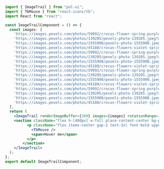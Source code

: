 ```jsx
import { ImageTrail } from "pol-ui";
import { TbMouse } from "react-icons/tb";
import React from "react";

const ImageTrailComponent = () => {
  const images: [
    'https://images.pexels.com/photos/59992/crocus-flower-spring-purple-59992.jpeg?auto=compress&cs=tinysrgb&w=1260&h=750&dpr=1',
    'https://images.pexels.com/photos/139205/pexels-photo-139205.jpeg?auto=compress&cs=tinysrgb&w=1260&h=750&dpr=1',
    'https://images.pexels.com/photos/1555900/pexels-photo-1555900.jpeg?auto=compress&cs=tinysrgb&w=600',
    'https://images.pexels.com/photos/45180/crocus-flowers-violet-spring-45180.jpeg?auto=compress&cs=tinysrgb&w=600',
    'https://images.pexels.com/photos/59992/crocus-flower-spring-purple-59992.jpeg?auto=compress&cs=tinysrgb&w=1260&h=750&dpr=1',
    'https://images.pexels.com/photos/139205/pexels-photo-139205.jpeg?auto=compress&cs=tinysrgb&w=1260&h=750&dpr=1',
    'https://images.pexels.com/photos/1555900/pexels-photo-1555900.jpeg?auto=compress&cs=tinysrgb&w=600',
    'https://images.pexels.com/photos/45180/crocus-flowers-violet-spring-45180.jpeg?auto=compress&cs=tinysrgb&w=600',
    'https://images.pexels.com/photos/59992/crocus-flower-spring-purple-59992.jpeg?auto=compress&cs=tinysrgb&w=1260&h=750&dpr=1',
    'https://images.pexels.com/photos/139205/pexels-photo-139205.jpeg?auto=compress&cs=tinysrgb&w=1260&h=750&dpr=1',
    'https://images.pexels.com/photos/1555900/pexels-photo-1555900.jpeg?auto=compress&cs=tinysrgb&w=600',
    'https://images.pexels.com/photos/45180/crocus-flowers-violet-spring-45180.jpeg?auto=compress&cs=tinysrgb&w=600',
    'https://images.pexels.com/photos/59992/crocus-flower-spring-purple-59992.jpeg?auto=compress&cs=tinysrgb&w=1260&h=750&dpr=1',
    'https://images.pexels.com/photos/139205/pexels-photo-139205.jpeg?auto=compress&cs=tinysrgb&w=1260&h=750&dpr=1',
    'https://images.pexels.com/photos/1555900/pexels-photo-1555900.jpeg?auto=compress&cs=tinysrgb&w=600',
    'https://images.pexels.com/photos/45180/crocus-flowers-violet-spring-45180.jpeg?auto=compress&cs=tinysrgb&w=600',
  ],
  return (
    <ImageTrail renderImageBuffer={300} images={images} rotationRange={20}>
    <section className="flex h-[400px] w-full place-content-center bg-primary-200">
          <p className="flex items-center gap-2 text-3xl font-bold uppercase text-black">
            <TbMouse />
            <span>Hover me</span>
          </p>
        </section>
    </ImageTrail>
  );
};
export default ImageTrailComponent;
```
